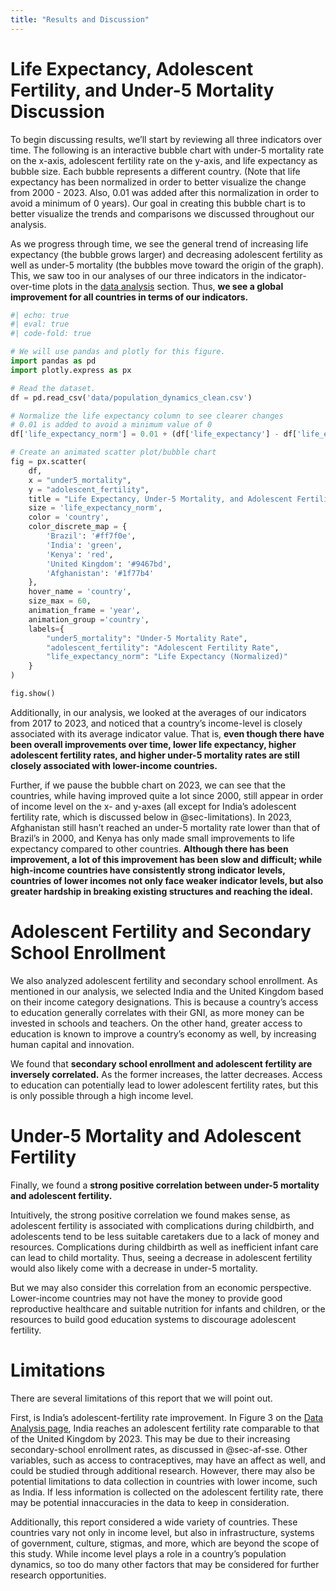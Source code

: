 ```yaml
---
title: "Results and Discussion"
---
```


# Life Expectancy, Adolescent Fertility, and Under-5 Mortality Discussion

To begin discussing results, we'll start by reviewing all three indicators over time. The following is an interactive bubble chart with under-5 mortality rate on the x-axis, adolescent fertility rate on the y-axis, and life expectancy as bubble size. Each bubble represents a different country. (Note that life expectancy has been normalized in order to better visualize the change from 2000 - 2023. Also, 0.01 was added after this normalization in order to avoid a minimum of 0 years). Our goal in creating this bubble chart is to better visualize the trends and comparisons we discussed throughout our analysis.

As we progress through time, we see the general trend of increasing life expectancy (the bubble grows larger) and decreasing adolescent fertility as well as under-5 mortality (the bubbles move toward the origin of the graph). This, we saw too in our analyses of our three indicators in the indicator-over-time plots in the [data analysis](data_analysis.qmd) section. Thus, **we see a global improvement for all countries in terms of our indicators.**

```python
#| echo: true
#| eval: true
#| code-fold: true

# We will use pandas and plotly for this figure.
import pandas as pd
import plotly.express as px

# Read the dataset.
df = pd.read_csv('data/population_dynamics_clean.csv')

# Normalize the life expectancy column to see clearer changes
# 0.01 is added to avoid a minimum value of 0
df['life_expectancy_norm'] = 0.01 + (df['life_expectancy'] - df['life_expectancy'].min()) / (df['life_expectancy'].max() - df['life_expectancy'].min())

# Create an animated scatter plot/bubble chart
fig = px.scatter(
    df,
    x = "under5_mortality",
    y = "adolescent_fertility",
    title = "Life Expectancy, Under-5 Mortality, and Adolescent Fertility Rate Over Time",
    size = 'life_expectancy_norm',
    color = 'country',
    color_discrete_map = {
        'Brazil': '#ff7f0e',
        'India': 'green',
        'Kenya': 'red',
        'United Kingdom': '#9467bd',
        'Afghanistan': '#1f77b4'
    },
    hover_name = 'country',
    size_max = 60,
    animation_frame = 'year',
    animation_group ='country',
    labels={
        "under5_mortality": "Under-5 Mortality Rate",
        "adolescent_fertility": "Adolescent Fertility Rate",
        "life_expectancy_norm": "Life Expectancy (Normalized)"
    }
)

fig.show()
```


Additionally, in our analysis, we looked at the averages of our indicators from 2017 to 2023, and noticed that a country's income-level is closely associated with its average indicator value. That is, **even though there have been overall improvements over time, lower life expectancy, higher adolescent fertility rates, and higher under-5 mortality rates are still closely associated with lower-income countries.**

Further, if we pause the bubble chart on 2023, we can see that the countries, while having improved quite a lot since 2000, still appear in order of income level on the x- and y-axes (all except for India's adolescent fertility rate, which is discussed below in @sec-limitations). In 2023, Afghanistan still hasn't reached an under-5 mortality rate lower than that of Brazil's in 2000, and Kenya has only made small improvements to life expectancy compared to other countries. **Although there has been improvement, a lot of this improvement has been slow and difficult; while high-income countries have consistently strong indicator levels, countries of lower incomes not only face weaker indicator levels, but also greater hardship in breaking existing structures and reaching the ideal.**

# Adolescent Fertility and Secondary School Enrollment {#sec-af-sse}

We also analyzed adolescent fertility and secondary school enrollment. As mentioned in our analysis, we selected India and the United Kingdom based on their income category designations. This is because a country's access to education generally correlates with their GNI, as more money can be invested in schools and teachers. On the other hand, greater access to education is known to improve a country's economy as well, by increasing human capital and innovation.

We found that **secondary school enrollment and adolescent fertility are inversely correlated.** As the former increases, the latter decreases. Access to education can potentially lead to lower adolescent fertility rates, but this is only possible through a high income level.

# Under-5 Mortality and Adolescent Fertility

Finally, we found a **strong positive correlation between under-5 mortality and adolescent fertility.**

Intuitively, the strong positive correlation we found makes sense, as adolescent fertility is associated with complications during childbirth, and adolescents tend to be less suitable caretakers due to a lack of money and resources. Complications during childbirth as well as inefficient infant care can lead to child mortality. Thus, seeing a decrease in adolescent fertility would also likely come with a decrease in under-5 mortality.

But we may also consider this correlation from an economic perspective. Lower-income countries may not have the money to provide good reproductive healthcare and suitable nutrition for infants and children, or the resources to build good education systems to discourage adolescent fertility.

# Limitations {#sec-limitations}

There are several limitations of this report that we will point out.

First, is India's adolescent-fertility rate improvement. In Figure 3 on the [Data Analysis page](data_analysis.qmd), India reaches an adolescent fertility rate comparable to that of the United Kingdom by 2023. This may be due to their increasing secondary-school enrollment rates, as discussed in @sec-af-sse. Other variables, such as access to contraceptives, may have an affect as well, and could be studied through additional research. However, there may also be potential limitations to data collection in countries with lower income, such as India. If less information is collected on the adolescent fertility rate, there may be potential innaccuracies in the data to keep in consideration.

Additionally, this report considered a wide variety of countries. These countries vary not only in income level, but also in infrastructure, systems of government, culture, stigmas, and more, which are beyond the scope of this study. While income level plays a role in a country's population dynamics, so too do many other factors that may be considered for further research opportunities.